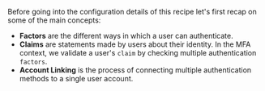 
Before going into the configuration details of this recipe let's first recap on some of the main concepts:
- **Factors** are the different ways in which a user can authenticate. 
- **Claims** are statements made by users about their identity. In the MFA context, we validate a user's `claim` by checking multiple authentication `factors`.
- **Account Linking** is the process of connecting multiple authentication methods to a single user account. 
